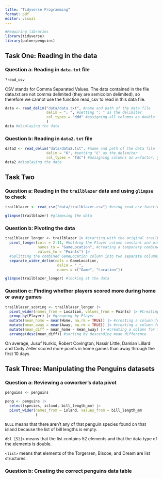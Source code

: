 ```yaml
---
title: "Tidyverse Programming"
format: pdf
editor: visual
---
```


```r
#Requiring libraries
library(tidyverse)
library(palmerpenguins)
```

\newpage

## Task One: Reading in the data

### Question a: Reading in `data.txt` file

```r
?read_csv
```

CSV stands for Comma Separated Values. The data contained in the file data.txt are not comma delimited (they are semicolon delimited), so therefore we cannot use the function read_csv to read in this data file. 

```r
data <- read_delim("data/data.txt", #name and path of the data file
                   delim = "; ", #setting "; " as the delimiter
                   col_types = "ddd" #assigning all columns as double
                   )
data #displaying the data
```

### Question b: Reading in `data2.txt` file

```r
data2 <- read_delim("data/data2.txt", #name and path of the data file
                   delim = "6", #setting "6" as the delimiter
                   col_types = "fdc") #assigning columns as x=factor, y=double, z=character
data2 #displaying the data
```

\newpage

## Task Two

### Question a: Reading in the `trailblazer` data and using `glimpse` to check

```r
trailblazer <- read_csv("data/trailblazer.csv") #using read_csv function to read in the data

glimpse(trailblazer) #glimpsing the data
```

### Question b: Pivoting the data

```r
trailblazer_longer <- trailblazer |> #starting with the original trailblazer dataset
  pivot_longer(cols = 2:11, #holding the Player column constant and pivoting the rest
               names_to = "GameLocation", #creating a temporary combined column of Game and Location
               values_to = "Points") |>
  #Splitting the combined GameLocation column into two separate columns using the "_" delimiter
  separate_wider_delim(cols = GameLocation,
                        delim = "_",
                        names = c("Game", "Location"))

glimpse(trailblazer_longer) #looking at the data
```

### Question c: Finding whether players scored more during home or away games

```r
trailblazer_scoring <- trailblazer_longer |>
  pivot_wider(names_from = Location, values_from = Points) |> #Creating a 90 x4 dataset
  group_by(Player) |> #grouping by Player
  mutate(mean_home = mean(Home, na.rm = TRUE)) |> #creating a column for mean home points
  mutate(mean_away = mean(Away, na.rm = TRUE)) |> #creating a column for mean away points
  mutate(mean_diff = mean_home - mean_away) |> #creating a column for the difference in home vs away points
  arrange(desc(mean_diff)) #sorting by descending mean difference
```

On average, Jusuf Nurkic, Robert Covington, Nassir Little, Damian Lillard and Cody Zeller scored more points in home games than away through the first 10 days. 

## Task Three: Manipulating the Penguins datasets

### Question a: Reviewing a coworker's data pivot

```r
penguins <- penguins

peng <- penguins |>
  select(species, island, bill_length_mm) |>
  pivot_wider(names_from = island, values_from = bill_length_mm
              )
```

`NULL` means that there aren't any of that penguin species found on that island because the list of bill lengths is empty.

`dbl [52]>` means that the list contains 52 elements and that the data type of the elements is double. 

`<list>` means that elements of the Torgersen, Biscoe, and Dream are list structures. 

### Question b: Creating the correct penguins data table

```r

```

